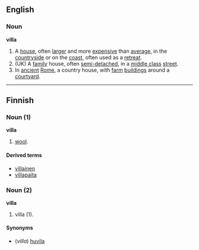 ==English==
===Noun===
'''villa'''
{{wikipedia}}
# A [[house]], often [[larger]] and more [[expensive]] than [[average]], in the [[countryside]] or on the [[coast]], often used as a [[retreat]].
# (UK) A [[family]] house, often [[semi-detached]], in a [[middle class]] [[street]].
# In [[ancient]] [[Rome]], a country house, with [[farm]] [[building]]s around a [[courtyard]].

----

==Finnish==

===Noun (1)===
'''villa'''

# [[wool]].

====Derived terms====
*[[villainen]]
*[[villapaita]]

===Noun (2)===
'''villa'''

# villa (1).

====Synonyms====
*(''villa'') [[huvila]]
